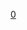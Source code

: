 {{catnav|頁面分類|總類|維基百科模板|按内容分类的模板}}
{{Catnav|頁面分類|计算机科学}}

{{Template category}}

[[Category:科學與自然模板|0]]